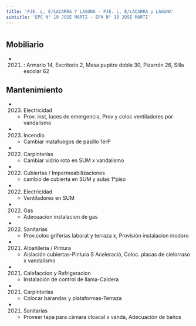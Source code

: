 ```yaml
---
title: 'PJE. L, E/LACARRA Y LAGUNA - PJE. L, E/LACARRA y LAGUNA'
subtitle: 'EPC N° 19 JOSE MARTI - EPA N° 19 JOSE MARTI'
---
```


#


## Mobiliario

*  (2021) : Armario 14, Escritorio 2, Mesa pupitre doble 30, Pizarrón 26, Silla escolar 62 





## Mantenimiento

*  (2023) Electricidad 
    + Prov. inst, luces de emergencia, Prov y coloc ventiladores por vandalismo

*  (2023) Incendio 
    + Cambiar matafuegos de pasillo 1erP

*  (2022) Carpinterías 
    + Cambiar vidrio roto en SUM x vandalismo

*  (2022) Cubiertas / Impermeabilizaciones 
    + cambio de cubierta en SUM y aulas 1°piso

*  (2022) Electricidad 
    + Ventiladores en SUM

*  (2022) Gas 
    + Adecuacion instalacion de gas

*  (2022) Sanitarias 
    + Prov,coloc griferias laborat y terraza x, Provisión instalacion inodoro

*  (2021) Albañileria / Pintura 
    + Aislación cubiertas-Pintura S Aceleració, Coloc. placas de cielorraso x vandalismo

*  (2021) Calefaccion y Refrigeracion 
    + Instalación de control de llama-Caldera

*  (2021) Carpinterías 
    + Colocar barandas y plataformas-Terraza

*  (2021) Sanitarias 
    + Proveer tapa para cámara cloacal x vanda, Adecuación de baños



